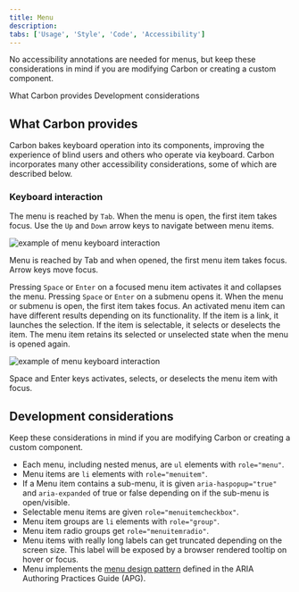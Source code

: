 ```yaml
---
title: Menu
description:
tabs: ['Usage', 'Style', 'Code', 'Accessibility']
---
```



<PageDescription>

No accessibility annotations are needed for menus, but keep these considerations
in mind if you are modifying Carbon or creating a custom component.

</PageDescription>

<AnchorLinks>

<AnchorLink>What Carbon provides</AnchorLink>
<AnchorLink>Development considerations</AnchorLink>

</AnchorLinks>

## What Carbon provides

Carbon bakes keyboard operation into its components, improving the experience of
blind users and others who operate via keyboard. Carbon incorporates many other
accessibility considerations, some of which are described below.

### Keyboard interaction

The menu is reached by `Tab`. When the menu is open, the first item takes focus.
Use the `Up` and `Down` arrow keys to navigate between menu items.

<Row>

<Column colLg={8}>

![example of menu keyboard interaction](images/accessibility-menu-1.png)

<Caption>
  Menu is reached by Tab and when opened, the first menu item takes focus. Arrow
  keys move focus.
</Caption>

</Column>
</Row>

Pressing `Space` or `Enter` on a focused menu item activates it and collapses
the menu. Pressing `Space` or `Enter` on a submenu opens it. When the menu or
submenu is open, the first item takes focus. An activated menu item can have
different results depending on its functionality. If the item is a link, it
launches the selection. If the item is selectable, it selects or deselects the
item. The menu item retains its selected or unselected state when the menu is
opened again.

<Row>
<Column colLg={8}>

![example of menu keyboard interaction](images/accessibility-menu-2.png)

<Caption>
  Space and Enter keys activates, selects, or deselects the menu item with
  focus.
</Caption>

</Column>
</Row>

## Development considerations

Keep these considerations in mind if you are modifying Carbon or creating a
custom component.

- Each menu, including nested menus, are `ul` elements with `role="menu"`.
- Menu items are `li` elements with `role="menuitem"`.
- If a Menu item contains a sub-menu, it is given `aria-haspopup="true"` and
  `aria-expanded` of true or false depending on if the sub-menu is open/visible.
- Selectable menu items are given `role="menuitemcheckbox"`.
- Menu item groups are `li` elements with `role="group"`.
- Menu item radio groups get `role="menuitemradio"`.
- Menu items with really long labels can get truncated depending on the screen
  size. This label will be exposed by a browser rendered tooltip on hover or
  focus.
- Menu implements the
  [menu design pattern](https://www.w3.org/WAI/ARIA/apg/patterns/menubar/)
  defined in the ARIA Authoring Practices Guide (APG).

<A11yStatus layout="table" components="Menu" />
